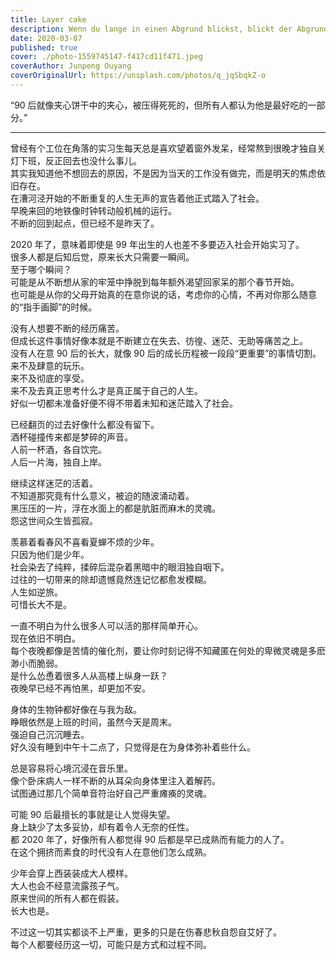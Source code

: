 ```yaml
---
title: Layer cake
description: Wenn du lange in einen Abgrund blickst, blickt der Abgrund auch dich hinein
date: 2020-03-07
published: true
cover: ./photo-1559745147-f417cd11f471.jpeg
coverAuthor: Junpeng Ouyang
coverOriginalUrl: https://unsplash.com/photos/q_jqSbqkZ-o
---
```


“90 后就像夹心饼干中的夹心，被压得死死的，但所有人都认为他是最好吃的一部分。”

---

曾经有个工位在角落的实习生每天总是喜欢望着窗外发呆，经常熬到很晚才独自关灯下班，反正回去也没什么事儿。<br />
其实我知道他不想回去的原因，不是因为当天的工作没有做完，而是明天的焦虑依旧存在。<br />
在漕河泾开始的不断重复的人生无声的宣告着他正式踏入了社会。<br />
早晚来回的地铁像时钟转动般机械的运行。<br />
不断的回到起点，但已经不是昨天了。<br />

2020 年了，意味着即使是 99 年出生的人也差不多要迈入社会开始实习了。<br />
很多人都是后知后觉，原来长大只需要一瞬间。<br />
至于哪个瞬间？<br />
可能是从不断想从家的牢笼中挣脱到每年额外渴望回家呆的那个春节开始。<br />
也可能是从你的父母开始真的在意你说的话，考虑你的心情，不再对你那么随意的“指手画脚”的时候。<br />

没有人想要不断的经历痛苦。<br />
但成长这件事情好像本就是不断建立在失去、彷徨、迷茫、无助等痛苦之上。<br />
没有人在意 90 后的长大，就像 90 后的成长历程被一段段“更重要”的事情切割。<br />
来不及肆意的玩乐。<br />
来不及彻底的享受。<br />
来不及去真正思考什么才是真正属于自己的人生。<br />
好似一切都未准备好便不得不带着未知和迷茫踏入了社会。<br />

已经翻页的过去好像什么都没有留下。<br />
酒杯碰撞传来都是梦碎的声音。<br />
人前一杯酒，各自饮完。<br />
人后一片海，独自上岸。<br />

继续这样迷茫的活着。<br />
不知道那究竟有什么意义，被迫的随波涌动着。<br />
黑压压的一片，浮在水面上的都是肮脏而麻木的灵魂。<br />
怨这世间众生皆孤寂。<br />

羡慕着看春风不喜看夏蝉不烦的少年。<br />
只因为他们是少年。<br />
社会染去了纯粹，揉碎后混杂着黑暗中的眼泪独自咽下。<br />
过往的一切带来的除却遗憾竟然连记忆都愈发模糊。<br />
人生如逆旅。<br />
可惜长大不是。<br />

一直不明白为什么很多人可以活的那样简单开心。<br />
现在依旧不明白。<br />
每个夜晚都像是苦情的催化剂，要让你时刻记得不知藏匿在何处的卑微灵魂是多麽渺小而脆弱。<br />
是什么怂恿着很多人从高楼上纵身一跃？<br />
夜晚早已经不再怕黑，却更加不安。<br />

身体的生物钟都好像在与我为敌。<br />
睁眼依然是上班的时间，虽然今天是周末。<br />
强迫自己沉沉睡去。<br />
好久没有睡到中午十二点了，只觉得是在为身体弥补着些什么。<br />

总是容易将心境沉浸在音乐里。<br />
像个卧床病人一样不断的从耳朵向身体里注入着解药。<br />
试图通过那几个简单音符治好自己严重瘫痪的灵魂。<br />

可能 90 后最擅长的事就是让人觉得失望。<br />
身上缺少了太多妥协，却有着令人无奈的任性。<br />
都 2020 年了，好像所有人都觉得 90 后都是早已成熟而有能力的人了。<br />
在这个拥挤而素食的时代没有人在意他们怎么成熟。<br />

少年会穿上西装装成大人模样。<br />
大人也会不经意流露孩子气。<br />
原来世间的所有人都在假装。<br />
长大也是。<br />

不过这一切其实都谈不上严重，更多的只是在伤春悲秋自怨自艾好了。<br />
每个人都要经历这一切，可能只是方式和过程不同。<br />
